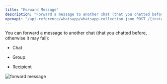 ```yaml
---
title: "Forward Message"
description: "Forward a message to another chat (that you chatted before, otherwise it may fail) using Hypersender WhatsApp API."
openapi: "/api-reference/whatsapp/whatsapp-collection.json POST /{instance}/forward-message"
---
```


You can forward a message to another chat (that you chatted before, otherwise it may fail):

* Chat

* Group

* Recipient

<Frame>
<img src="/images/docs/whatsapp/img/forward-message.png" alt="forward message" />
</Frame>
